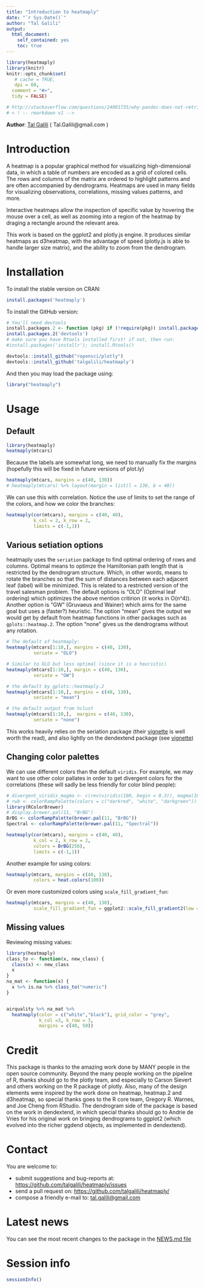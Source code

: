```yaml
---
title: "Introduction to heatmaply"
date: "`r Sys.Date()`"
author: "Tal Galili"
output:
  html_document:
    self_contained: yes
    toc: true    
---
```

<!--
%\VignetteEngine{knitr::rmarkdown}
%\VignetteIndexEntry{Introduction to heatmaply}
-->


```r
library(heatmaply)
library(knitr)
knitr::opts_chunk$set(
   # cache = TRUE,
   dpi = 60,
  comment = "#>",
  tidy = FALSE)

# http://stackoverflow.com/questions/24091735/why-pandoc-does-not-retrieve-the-image-file
# < ! -- rmarkdown v1 -->

```


**Author**: [Tal Galili](http://www.r-statistics.com/) ( Tal.Galili@gmail.com )



Introduction
============

A heatmap is a popular graphical method for visualizing high-dimensional data, in which a table of numbers are encoded as a grid of colored cells. The rows and columns of the matrix are ordered to highlight patterns and are often accompanied by dendrograms. Heatmaps are used in many fields for visualizing observations, correlations, missing values patterns, and more.

Interactive heatmaps allow the inspection of specific value by hovering the mouse over a cell, as well as zooming into a region of the heatmap by draging a rectangle around the relevant area.

This work is based on the ggplot2 and plotly.js engine. It produces similar heatmaps as d3heatmap, with the advantage of speed (plotly.js is able to handle larger size matrix), and the ability to zoom from the dendrogram.


Installation
============

To install the stable version on CRAN:

```r
install.packages('heatmaply')
```

To install the GitHub version:

```r
# You'll need devtools
install.packages.2 <- function (pkg) if (!require(pkg)) install.packages(pkg);
install.packages.2('devtools')
# make sure you have Rtools installed first! if not, then run:
#install.packages('installr'); install.Rtools()

devtools::install_github("ropensci/plotly") 
devtools::install_github('talgalili/heatmaply')

```


And then you may load the package using:

```r
library("heatmaply")
```

Usage
======


Default
-------------

```r
library(heatmaply)
heatmaply(mtcars)
```

Because the labels are somewhat long, we need to manually fix the margins (hopefully this will be fixed in future versions of plot.ly)

```r
heatmaply(mtcars, margins = c(40, 130))
# heatmaply(mtcars) %>% layout(margin = list(l = 130, b = 40))
```

We can use this with correlation. Notice the use of limits to set the range of the colors, and how we color the branches:

```r
heatmaply(cor(mtcars), margins = c(40, 40),
          k_col = 2, k_row = 2,
          limits = c(-1,1))
```


Various setiation options
-------------------

heatmaply uses the `seriation` package to find optimal ordering of rows and columns. Optimal means to optimze the Hamiltonian path length that is restricted by the dendrogram structure. Which, in other words, means to rotate the branches so that the sum of distances between each adjacent leaf (label) will be minimized. This is related to a restricted version of the travel salesman problem. The default options is "OLO" (Optimal leaf ordering) which optimizes the above mention critirion (it works in O(n^4)). Another option is "GW" (Gruvaeus and Wainer) which aims for the same goal but uses a (faster?) heuristic. The option "mean" gives the output we would get by default from heatmap functions in other packages such as `gplots::heatmap.2`. The option "none" gives us the dendrograms without any rotation. 

```r
# The default of heatmaply:
heatmaply(mtcars[1:10,], margins = c(40, 130),
          seriate = "OLO")
```

```r
# Similar to OLO but less optimal (since it is a heuristic)
heatmaply(mtcars[1:10,], margin = c(40, 130),
          seriate = "GW")
```

```r
# the default by gplots::heatmaply.2
heatmaply(mtcars[1:10,], margins = c(40, 130),
          seriate = "mean")
```

```r
# the default output from hclust
heatmaply(mtcars[1:10,],  margins = c(40, 130),
          seriate = "none")
```

This works heavily relies on the seriation package (their [vignette](https://cran.r-project.org/web/packages/seriation/vignettes/seriation.pdf) is well worth the read), and also lightly on the dendextend package (see [vignette](https://cran.r-project.org/web/packages/dendextend/vignettes/introduction.html))

Changing color palettes
-------------------

We can use different colors than the default `viridis`. For example, we may want to use other color pallates in order to get divergent colors for the correlations (these will sadly be less friendly for color blind people):

```r
# divergent_viridis_magma <- c(rev(viridis(100, begin = 0.3)), magma(100, begin = 0.3))
# rwb <- colorRampPalette(colors = c("darkred", "white", "darkgreen"))
library(RColorBrewer)
# display.brewer.pal(11, "BrBG")
BrBG <- colorRampPalette(brewer.pal(11, "BrBG"))
Spectral <- colorRampPalette(brewer.pal(11, "Spectral"))

heatmaply(cor(mtcars), margins = c(40, 40),
          k_col = 2, k_row = 2,
          colors = BrBG(256),
          limits = c(-1,1))

```


Another example for using colors:


```r
heatmaply(mtcars, margins = c(40, 130),
          colors = heat.colors(100))
```

Or even more customized colors using `scale_fill_gradient_fun`:

```r
heatmaply(mtcars, margins = c(40, 130),
          scale_fill_gradient_fun = ggplot2::scale_fill_gradient2(low = "blue", high = "red", midpoint = 200, limits = c(0, 500)))

```

Missing values
---------------

Reviewing missing values:

```r

library(heatmaply)
class_to <- function(x, new_class) {
  class(x) <- new_class
  x
}
na_mat <- function(x) {
  x %>% is.na %>% class_to("numeric") 
}


airquality %>% na_mat %>% 
  heatmaply(color = c("white","black"), grid_color = "grey",
            k_col =3, k_row = 3,
            margins = c(40, 50)) 


```



Credit
========

This package is thanks to the amazing work done by MANY people in the open source community. Beyond the many people working on the pipeline of R, thanks should go to the plotly team, and especially to Carson Sievert and others working on the R package of plotly. Also, many of the design elements were inspired by the work done on heatmap, heatmap.2 and d3heatmap, so special thanks goes to the R core team, Gregory R. Warnes, and Joe Cheng from RStudio. The dendrogram side of the package is based on the work in dendextend, in which special thanks should go to Andrie de Vries for his original work on bringing dendrograms to ggplot2 (which evolved into the richer ggdend objects, as implemented in dendextend).


Contact
============


You are welcome to:

* submit suggestions and bug-reports at: <https://github.com/talgalili/heatmaply/issues>
* send a pull request on: <https://github.com/talgalili/heatmaply/>
* compose a friendly e-mail to: <tal.galili@gmail.com>


Latest news
===============

You can see the most recent changes to the package in the [NEWS.md file](https://github.com/talgalili/heatmaply/blob/master/NEWS.md)





Session info
=============

```r
sessionInfo()
```
